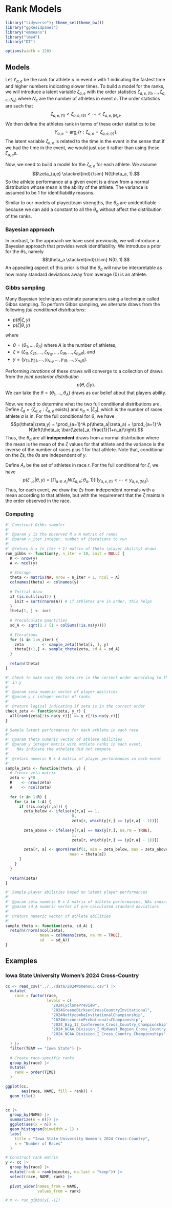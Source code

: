 # Rank Models

```r
library("tidyverse"); theme_set(theme_bw())
library("ggResidpanel")
library("emmeans")
library("lme4")
library("DT")

options(width = 120)
```


## Models

Let $Y_{a,e}$ be the rank for athlete $a$ in event $e$ with 1 indicating the 
fastest time and higher numbers indicating slower times.
To build a model for the ranks, we will introduce a latent variable 
$\zeta_{a,e}$ with the order statistics 
$\zeta_{a,e,(1)}, \ldots, \zeta_{a,e,(N_e)}$
where $N_e$ are the number of athletes in event $e$. 
The order statistics are such that 
$$\zeta_{a,e,(1)} < \zeta_{a,e,(2)} < \cdots < \zeta_{a,e,(N_e)}.$$
We then define the athletes rank in terms of these order statistics to be
$$Y_{a,e} = \arg_r \{r: \zeta_{a,e} = \zeta_{a,e,(r)}\}.$$
The latent variable $\zeta_{a,e}$ is related to the time in the event in the 
sense that if we had the time in the event, we would just use it rather than
using these $\zeta_{a,e}s$. 

Now, we need to build a model for the $\zeta_{a,e}$ for each athlete. 
We assume
$$\zeta_{a,e} \stackrel{ind}{\sim} N(\theta_a, 1).$$
So the athlete performance at a given event is a draw from a normal distribution
whose mean is the ability of the athlete. 
The variance is assumed to be $1$ for identifiability reasons. 

Similar to our models of player/team strengths, the $\theta_a$ are unidentifiable
because we can add a constant to all the $\theta_a$ without affect the 
distribution of the ranks. 

### Bayesian approach

In contrast, to the approach we have used previously, we will introduce a
Bayesian approach that provides *weak* identifiability. 
We introduce a prior for the $\theta$s, namely
$$\theta_a \stackrel{ind}{\sim} N(0, 1).$$
An appealing aspect of this prior is that the $\theta_a$ will now be 
interpretable as how many standard deviations away from average (0) is an 
athlete. 

### Gibbs sampling

Many Bayesian techniques estimate parameters using a technique called Gibbs
sampling. 
To perform Gibbs sampling, we alternate draws from the following
*full conditional distributions*:

- $p(\theta|\zeta, y)$
- $p(\zeta|\theta, y)$

where 

- $\theta = (\theta_1,\ldots,\theta_A)$ where $A$ is the number of athletes,
- $\zeta = (\zeta_{11}, \zeta_{21}, \ldots, \zeta_{N_11}, \ldots, \zeta_{1R}, \ldots, \zeta_{n_RR})$, and
- $y = (y_{11}, y_{21}, \ldots, y_{N_11}, \ldots, y_{1R}, \ldots, y_{n_R R})$.

Performing *iterations* of these draws will converge to a collection of draws
from the *joint posterior distribution*
$$p(\theta,\zeta|y).$$
We can take the $\theta= (\theta_1,\ldots,\theta_A)$ draws as our belief
about that players ability. 

Now, we need to determine what the two full conditional distributions are. 
Define $\zeta_a = \{\zeta_{a,e}: \zeta_{a,e} \mbox{ exists}\}$ and 
$n_a = |\zeta_a|$, which is the number of races athlete $a$ is in.
For the full conditional for $\theta$, we have
$$p(\theta|\zeta,y) = \prod_{a=1}^A p(\theta_a|\zeta_a) = \prod_{a=1}^A N\left(\theta_a; \bar{\zeta}_a, \frac{1}{1+n_a}\right).$$
Thus, the $\theta_a$ are all **independent** draws from a normal distribution
where the mean is the mean of the $\zeta$ values for that athlete and the 
variance is the inverse of the number of races plus 1 for that athlete. 
Note that, conditional on the $\zeta$s, the $\theta$s are independent of $y$. 

Define $A_r$ be the set of athletes in race $r$.
For the full conditional for $\zeta$, 
we have 
$$p(\zeta_{\cdot,e}|\theta,y) = \left[\prod_{a \in A_r} N(\zeta_{a,e}; \theta_a, 1) \right] \mathrm{I}\left(y_{a,e,(1)} < \cdots < y_{a,e,(N_r)}\right).$$
Thus, for each event, we draw the $\zeta$s from independent normals with a 
mean according to that athlete, but with the requirement that the $\zeta$
maintain the order observed in the race. 

### Computing

```r
#' Construct Gibbs sampler
#' 
#' @param y is the observed R x A matrix of ranks
#' @param n_iter integer, number of iterations to run
#' 
#' @return A x (n_iter + 1) matrix of theta (player ability) draws
run_gibbs <- function(y, n_iter = 10, init = NULL) {
  R <- nrow(y)
  A <- ncol(y)
  
  # Storage
  theta <- matrix(NA, nrow = n_iter + 1, ncol = A)
  colnames(theta) <- colnames(y)
  
  # Initial draw
  if (is.null(init)) {
    init = sort(rnorm(A)) # if athletes are in order, this helps
  }
  theta[1, ] <- init
  
  # Precalculate quantities
  sd_A <- sqrt(1 / (1 + colSums(!is.na(y))))
  
  # Iterations
  for (i in 1:n_iter) {
    zeta        <- sample_zeta(theta[i, ], y)
    theta[i+1,] <- sample_theta(zeta, sd_A = sd_A)
  }
  
  return(theta)
}

#' Check to make sure the zeta are in the correct order according to the ranks
#' in y
#' 
#' @param zeta numeric vector of player abilities
#' @param y_r integer vector of ranks
#' 
#' @return logical indicating if zeta is in the correct order
check_zeta <- function(zeta, y_r) {
  all(rank(zeta[!is.na(y_r)]) == y_r[!is.na(y_r)])
}

# Sample latent performances for each athlete in each race
#' 
#' @param theta numeric vector of athlete abilities
#' @param y integer matrix with athlete ranks in each event, 
#'   NAs indicate the athelete did not compete
#'   
#' @return numeric R x A matrix of player performances in each event
#' 
sample_zeta <- function(theta, y) {
  # Create zeta matrix
  zeta <- y*0
  R    <- nrow(zeta)
  A    <- ncol(zeta)
  
  for (r in 1:R) {
    for (a in 1:A) {
      if (!is.na(y[r,a])) {
        zeta_below <- ifelse(y[r,a] == 1, 
                             0, 
                             zeta[r, which(y[r,] == (y[r,a] - 1))])
        
        zeta_above <- ifelse(y[r,a] == max(y[r,], na.rm = TRUE), 
                             1, 
                             zeta[r, which(y[r,] == (y[r,a] - 1))])
        
        zeta[r, a] <- qnorm(runif(1, min = zeta_below, max = zeta_above), 
                            mean = theta[a])
      }
    }
  }
  
  return(zeta)
}

#' Sample player abilities based on latent player performances
#' 
#' @param zeta numeric R x A matrix of athlete performances, NAs indicate athlete did not perform
#' @param sd_A numeric vector of pre-calculated standard deviations
#' 
#' @return numeric vector of athlete abilities
#' 
sample_theta <- function(zeta, sd_A) {
  return(rnorm(ncol(zeta), 
               mean = colMeans(zeta, na.rm = TRUE), 
               sd   = sd_A))
}
```





## Examples

### Iowa State University Women's 2024 Cross-Country 

```r
cc <- read_csv("../../data/2024WomensCC.csv") |>
  mutate(
    race = factor(race, 
                  levels = c(
                    "2024CyclonePreview",
                    "2024GreenoDirksenCrossCountryInvitational",
                    "2024NuttycombeInvitationalChampionship",
                    "2024WisconsinPreNationalsChampionship",
                    "2024_Big_12_Conference_Cross_Country_Championship",
                    "2024_NCAA_Division_I_Midwest_Region_Cross_Country_Championships",
                    "2024_NCAA_Division_I_Cross_Country_Championships"
                  ))
  ) |>
  filter(TEAM == "Iowa State") |>
  
  # Create race-specific ranks
  group_by(race) |>
  mutate(
    rank = order(TIME)
  )
```

```r
ggplot(cc, 
       aes(race, NAME, fill = rank)) +
  geom_tile()
  
```

```r
cc |> 
  group_by(NAME) |>
  summarize(n = n()) |>
  ggplot(aes(x = n)) +
  geom_histogram(binwidth = 1) +
  labs(
    title = "Iowa State University Women's 2024 Cross-Country",
    x = "Number of Races"
  )
```

```r
# Construct rank matrix
y <- cc |>
  group_by(race) |>
  mutate(rank = rank(minutes, na.last = "keep")) |>
  select(race, NAME, rank) |>
  
  pivot_wider(names_from = NAME, 
              values_from = rank) 

# m <- run_gibbs(y[,-1])
```
